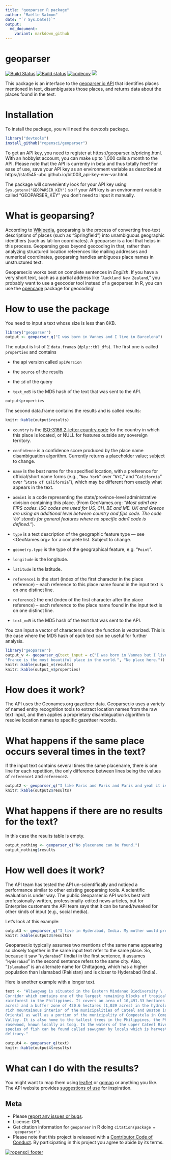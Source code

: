 ```yaml
---
title: "geoparser R package"
author: "Maëlle Salmon"
date: "`r Sys.Date()`"
output:
  md_document:
    variant: markdown_github
---
```

geoparser
=============

[![Build Status](https://travis-ci.org/ropensci/geoparser.svg?branch=master)](https://travis-ci.org/ropensci/geoparser)
[![Build status](https://ci.appveyor.com/api/projects/status/7sw9ufcgh8pk1r5d?svg=true)](https://ci.appveyor.com/project/ropensci/geoparser)
[![codecov](https://codecov.io/gh/ropensci/geoparser/branch/master/graph/badge.svg)](https://codecov.io/gh/ropensci/geoparser)
[![](https://badges.ropensci.org/43_status.svg)](https://github.com/ropensci/onboarding/issues/43)


This package is an interface to the [geoparser.io API](https://geoparser.io) that identifies places mentioned in text, disambiguates those places, and returns data about the places found in the text.


# Installation

To install the package, you will need the devtools package.

```r
library("devtools")
install_github("ropensci/geoparser")

```

To get an API key, you need to register at https://geoparser.io/pricing.html. With an hobbyist account, you can make up to 1,000 calls a month to the API.  Please note that the API is currently in beta and thus totally free! For ease of use, save your API key as an environment variable as described at https://stat545-ubc.github.io/bit003_api-key-env-var.html.

The package will conveniently look for your API key using `Sys.getenv("GEOPARSER_KEY")` so if your API key is an environment variable called "GEOPARSER_KEY" you don't need to input it manually.

# What is geoparsing?

According to [Wikipedia](https://en.wikipedia.org/wiki/Geoparsing), geoparsing is the process of converting free-text descriptions of places (such as "Springfield") into unambiguous geographic identifiers (such as lat-lon coordinates). A geoparser is a tool that helps in this process. Geoparsing goes beyond geocoding in that, rather than analyzing structured location references like mailing addresses and numerical coordinates, geoparsing handles ambiguous place names in unstructured text.

Geoparser.io works best on complete sentences in *English*. If you have a very short text, such as a partial address like "`Auckland New Zealand`," you probably want to use a geocoder tool instead of a geoparser. In R, you can use the [opencage]( https://cran.r-project.org/package=opencage) package for geocoding!

# How to use the package

You need to input a text whose size is less than 8KB.

```r
library("geoparser")
output <- geoparser_q("I was born in Vannes and I live in Barcelona")

```

The output is list of 2 `data.frame`s (`dply::tbl_df`s). The first one is called `properties`  and contains
 
* the api version called `apiVersion`

* the `source` of the results

* the `id` of the query

* `text_md5` is the MD5 hash of the text that was sent to the API.

```r
output$properties

```

The second data.frame contains the results and is called results:

```r
knitr::kable(output$results)

```

* `country` is the [ISO-3166 2-letter country code](https://en.wikipedia.org/wiki/ISO_3166-1_alpha-2) for the country in which this place is located, or NULL for features outside any sovereign territory.

* `confidence` is a confidence score produced by the place name disambiguation algorithm. Currently returns a placeholder value; subject to change.

* `name` is the best name for the specified location, with a preference for official/short name forms (e.g., "`New York`" over "`NYC`," and "`California`" over "`State of California`"), which may be different from exactly what appears in the text.

 * `admin1` is a code representing the state/province-level administrative division containing this place. (From GeoNames.org: _"Most adm1 are FIPS codes. ISO codes are used for US, CH, BE and ME. UK and Greece are using an additional level between country and fips code. The code '`00`' stands for general features where no specific adm1 code is defined."_).

 * `type` is a text description of the geographic feature type — see <GeoNames.org> for a complete list. Subject to change.

 * `geometry.type` is the type of the geographical feature, e.g. "`Point`".

 * `longitude` is the longitude.

 * `latitude` is the latitude.

* `reference1` is the start (index of the first character in the place reference) --  each reference to this place name found in the input text is on one distinct line.

*  `reference2` the end (index of the first character after the place reference) --  each reference to the place name found in the input text is on one distinct line.

* `text_md5` is the MD5 hash of the text that was sent to the API.

You can input a vector of characters since the function is vectorized. This is the case where the MD5 hash of each text can be useful for further analysis.

```r
library("geoparser")
output_v <- geoparser_q(text_input = c("I was born in Vannes but I live in Barcelona.",
"France is the most beautiful place in the world.", "No place here."))
knitr::kable(output_v$results)
knitr::kable(output_v$properties)
```

# How does it work?

The API uses the Geonames.org gazetteer data. Geoparser.io uses a variety of named entity recognition tools to extract location names from the raw text input, and then applies a proprietary disambiguation algorithm to resolve location names to specific gazetteer records.

# What happens if the same place occurs several times in the text?

If the input text contains several times the same placename, there is one line for each repetition, the only difference between lines being the values of `reference1` and `reference2`.

```r
output2 <- geoparser_q("I like Paris and Paris and Paris and yeah it is in France!")
knitr::kable(output2$results)

```

# What happens if there are no results for the text?

In this case the results table is empty.

```r
output_nothing <- geoparser_q("No placename can be found.")
output_nothing$results

```


# How well does it work?

The API team has tested the API un-scientifically and noticed a performance similar to other existing geoparsing tools. A scientific evaluation is under way. The public Geoparser.io API works best with professionally-written, professionally-edited news articles, but for Enterprise customers the API team says that it can be tuned/tweaked for other kinds of input (e.g., social media).

Let's look at this example:

```r
output3 <- geoparser_q("I live in Hyderabad, India. My mother would prefer living in Hyderabad near Islamabad!")
knitr::kable(output3$results)

```

Geoparser.io typically assumes two mentions of the same name appearing so closely together in the same input text refer to the same place. So, because it saw "`Hyderabad`" (India) in the first sentence, it assumes "`Hyderabad`" in the second sentence refers to the same city. Also, "`Islamabad`" is an alternate name for Chittagong, which has a higher population than Islamabad (Pakistan) and is closer to Hyderabad (India).

Here is another example with a longer text.

```r
text <- "Aliwagwag is situated in the Eastern Mindanao Biodiversity \
Corridor which contains one of the largest remaining blocks of tropical lowland \
rainforest in the Philippines. It covers an area of 10,491.33 hectares (25,924.6 \
acres) and a buffer zone of 420.6 hectares (1,039 acres) in the hydrologically \
rich mountainous interior of the municipalities of Cateel and Boston in Davao \
Oriental as well as a portion of the municipality of Compostela in Compostela \
Valley. It is also home to the tallest trees in the Philippines, the Philippine \
rosewood, known locally as toog. In the waters of the upper Cateel River, a rare \
species of fish can be found called sawugnun by locals which is harvested as a \
delicacy." 

output4 <- geoparser_q(text)
knitr::kable(output4$results)
```

# What can I do with the results?

You might want to map them using [leaflet](https://rstudio.github.io/leaflet/) or [ggmap](https://cran.r-project.org/package=ggmap) or anything you like. The API website provides [suggestions of use](https://geoparser.io/uses.html) for inspiration.


## Meta

* Please [report any issues or bugs](https://github.com/ropensci/geoparser/issues).
* License: GPL
* Get citation information for `geoparser` in R doing `citation(package = 'geoparser')`
* Please note that this project is released with a [Contributor Code of Conduct](CONDUCT.md). By participating in this project you agree to abide by its terms.

[![ropensci_footer](http://ropensci.org/public_images/github_footer.png)](http://ropensci.org)
